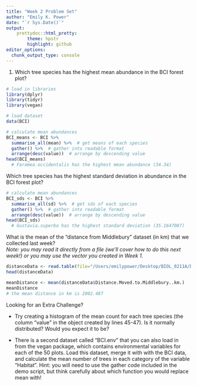 ```yaml
---
title: "Week 2 Problem Set"
author: "Emily K. Power"
date: "`r Sys.Date()`"
output: 
    prettydoc::html_pretty:
        theme: hpstr
        highlight: github
editor_options: 
  chunk_output_type: console
---
```


1. Which tree species has the highest mean abundance in the BCI forest plot?
```r
# load in libraries
library(dplyr)
library(tidyr)
library(vegan)

# load dataset
data(BCI)

# calculate mean abundances
BCI_means <- BCI %>%
  summarise_all(mean) %>%  # get means of each species
  gather() %>%  # gather into readable format
  arrange(desc(value))  # arrange by descending value
head(BCI_means)
  # Faramea.occidentalis has the highest mean abundance (34.34)
```

Which tree species has the highest standard deviation in abundance in the BCI forest plot?
```r
# calculate mean abundances
BCI_sds <- BCI %>%
  summarise_all(sd) %>%  # get sds of each species
  gather() %>%  # gather into readable format
  arrange(desc(value))  # arrange by descending value
head(BCI_sds)
  # Gustavia.superba has the highest standard deviation (35.1647087)
```

What is the mean of the "distance from Middlebury" dataset (in km) that we collected last week?  
*Note: you may read it directly from a file (we'll cover how to do this next week!) or you may use the vector you created in Week 1.*
```r
distanceData <- read.table(file="/Users/emilypower/Desktop/BIOL_0211A/Data/Distance_to_Middlebury_Data.csv", header=TRUE, sep=",")
head(distanceData)

meanDistance <- mean(distanceData$Distance.Moved.to.Middlebury..km.)
meanDistance
# the mean distance in km is 2002.487
```



Looking for an Extra Challenge?

* Try creating a histogram of the mean count for each tree species (the column "value" in the object created by lines 45-47). Is it normally distributed? Would you expect it to be?

* There is a second dataset called "BCI.env" that you can also load in from the vegan package, which contains environmental variables for each of the 50 plots. Load this dataset, merge it with with the BCI data, and calculate the mean number of trees in each category of the variable "Habitat". Hint: you will need to use the gather code included in the demo script, but think carefully about which function you would replace mean with!